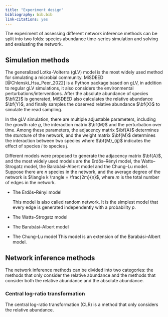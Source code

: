 ```yaml
---
title: "Experiment design"
bibliography: bib.bib
link-citations: yes
---
```


The experiment of assessing different network inference methods can be split into two folds: species abundance time-series simulation and solving and evaluating the network.

## Simulation methods

The generalized Lotka-Volterra (gLV) model is the most widely used method for simulating a microbial community. MiSDEED [@Chlenski_Hsu_Peer_2022] is a Python package based on gLV, in addition to regular gLV simulations, it also considers the environmental perturbations/interventions. After the absolute abundance of species $\bf{Z}$ is generated, MiSDEED also calculates the relative abundance $\bf{Y}$, and finally samples the observed relative abundance $\bf{X}$ to simulate the read sampling.

In the gLV simulation, there are multiple adjustable parameters, including the growth rate $g$, the interaction matrix $\bf{M}$ and the perturbation over time.
Among these parameters, the adjacency matrix $\bf{A}$ determines the sturcture of the network, and the weight matrix $\bf{M}$ determines the interaction between two species where $\bf{M}_{ij}$ indicates the effect of species $i$ to species $j$.

Different models were proposed to generate the adjacency matrix $\bf{A}$, and the most widely used models are the Erdős–Rényi model, the Watts–Strogatz model, the Barabási–Albert model and the Chung–Lu model.
Suppose there are $n$ species in the network, and the average degree of the network is $\langle k \rangle = \frac{2m}{n}$, where $m$ is the total number of edges in the network.

- The Erdős–Rényi model

    This model is also called random network.
    It is the simplest model that every edge is generated independently with a probability $p$.

- The Watts–Strogatz model

- The Barabási–Albert model

- The Chung–Lu model
    This model is an extension of the Barabási–Albert model.

## Network inference methods

The network inference methods can be divided into two categories: the methods that only consider the relative abundance and the methods that consider both the relative abundance and the absolute abundance.

### Central log-ratio transformation

The central log-ratio transformation (CLR) is a method that only considers the relative abundance.